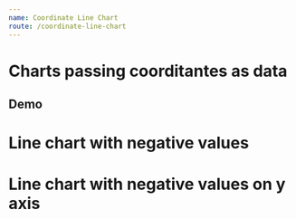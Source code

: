 ```yaml
---
name: Coordinate Line Chart
route: /coordinate-line-chart
---
```



# Charts passing coorditantes as data

## Demo


#  Line chart with negative values
<Playground>
    <CoordinateLineChart
        title='Respiratory volume chart'
            height={400}
            xMaxValue={8}
            legendNames={['ref', 'pre', 'pos']}
            coordinateNames={
                {
                    x: 'Volume (L)',
                    y: 'Fluxo (L/s)'
                }
            }
            colors={['gray', 'orange', 'green']}
            coordinates={ [ 
                [
                    { x: 0.1, y: 0.5 },
                    { x: 0.4, y: 0.9 },
                    { x: 2, y: 0.9 },
                    { x: 3, y: 1 },
                    { x: 4, y: 5.9 },
                    { x: 5, y: 6 },
                    { x: 6, y: 6 },
                    { x: 8, y: 6 }
                ],
                [
                    { x: 0.1, y: 7.5 },
                    { x: 0.4, y: 7.3 },
                    { x: 2, y: 7 },
                    { x: 3, y: 6.5 },
                    { x: 4, y: 2 },
                    { x: 5, y: 4 },
                    { x: 6, y: 4.3 },
                    { x: 8, y: 7.5 },
                ],
                [
                    { x: 0.1, y: 1 },
                    { x: 0.4, y: 7.4 },
                    { x: 2, y: 7.2 },
                    { x: 3, y: 7.9 },
                    { x: 4, y: 2.1 },
                    { x: 5, y: 4.3 },
                    { x: 6, y: 4.5 },
                    { x: 8, y: 7.6 },
                ]
        ] }
    />
</Playground>



# Line chart with negative values on y axis
<Playground>
    <div style={{ width: '300px', height: '400px' }}>
        <CoordinateLineChart
            title='Respiratory flow chart'
            height={400}
            legendNames={['ref', 'pre', 'pos']}
            yRangeValues={8}
            legendPosition={ 30 }
            grid={{ top: 80 }}
            xMaxValue={8}
            coordinateNames={
                {
                    x: 'Volume (L)',
                    y: 'Fluxo (L/s)'
                }
            }
            colors={['gray', 'orange', 'green']}
            coordinates={ 
                [ 
                    [
                        { x: 0.5, y: 7.5 },
                        { x: 0.7, y: 7.3 },
                        { x: 1.2, y: 7 },
                        { x: 1.3, y: 6.5 },
                        { x: 2, y: -2 },
                        { x: 4, y: -4 },
                        { x: 5, y: 4.3 },
                        { x: 0.5, y: 7.5 }
                    ],
                    [
                        { x: 0.6, y: 7.5 },
                        { x: 0.9, y: 7.3 },
                        { x: 1.4, y: 7 },
                        { x: 1.5, y: 6.5 },
                        { x: 2.2, y: -2 },
                        { x: 4.2, y: -4 },
                        { x: 5.2, y: 4.3 },
                        { x: 0.6, y: 7.5 }
                    ],
                    [
                        { x: 0.3, y: 7.5 },
                        { x: 0.6, y: 7.3 },
                        { x: 1, y: 7 },
                        { x: 1.2, y: 6.5 },                   
                        { x: 1.8, y: -2 },
                        { x: 3.8, y: -4 },
                        { x: 4.8, y: 4.3 },
                        { x: 0.3, y: 7.5 }
                    ]
                ]  
            }
    />
    </div>
</Playground>
